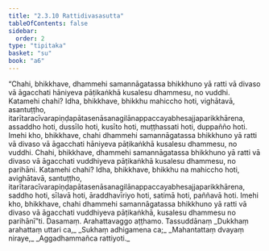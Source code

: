 ```yaml
---
title: "2.3.10 Rattidivasasutta"
tableOfContents: false
sidebar:
  order: 2
type: "tipitaka"
basket: "su"
book: "a6"
---
```



<DynamicBreadcrumb />

<Division number="84" book="a6">

<Paragraph number="678" book="a6">
“Chahi, bhikkhave, dhammehi samannāgatassa bhikkhuno yā ratti vā divaso vā āgacchati hāniyeva pāṭikaṅkhā kusalesu dhammesu, no vuddhi. Katamehi chahi? Idha, bhikkhave, bhikkhu mahiccho hoti, vighātavā, asantuṭṭho, itarītaracīvarapiṇḍapātasenāsanagilānappaccayabhesajjaparikkhārena, assaddho hoti, dussīlo hoti, kusīto hoti, muṭṭhassati hoti, duppañño hoti. Imehi kho, bhikkhave, chahi dhammehi samannāgatassa bhikkhuno yā ratti vā divaso vā āgacchati hāniyeva pāṭikaṅkhā kusalesu dhammesu, no vuddhi.
</Paragraph>

<Paragraph number="679" book="a6">
Chahi, bhikkhave, dhammehi samannāgatassa bhikkhuno yā ratti vā divaso vā āgacchati vuddhiyeva pāṭikaṅkhā kusalesu dhammesu, no parihāni. Katamehi chahi? Idha, bhikkhave, bhikkhu na mahiccho hoti, avighātavā, santuṭṭho, itarītaracīvarapiṇḍapātasenāsanagilānappaccayabhesajjaparikkhārena, saddho hoti, sīlavā hoti, āraddhavīriyo hoti, satimā hoti, paññavā hoti. Imehi kho, bhikkhave, chahi dhammehi samannāgatassa bhikkhuno yā ratti vā divaso vā āgacchati vuddhiyeva pāṭikaṅkhā, kusalesu dhammesu no parihānī”ti.

</Paragraph>
</Division>

<Paragraph number="680" type="center" book="a6">
Dasamaṃ.



</Paragraph>

<Paragraph number="681" type="center" book="a6">
Arahattavaggo aṭṭhamo.



</Paragraph>

<Paragraph number="682" type="center" book="a6">
Tassuddānaṃ


</Paragraph>

<Paragraph number="683" type="verses" book="a6">
_Dukkhaṃ arahattaṃ uttari ca,_  
_Sukhaṃ adhigamena ca;_  
_Mahantattaṃ dvayaṃ niraye,_  
_Aggadhammañca rattiyoti._
</Paragraph>